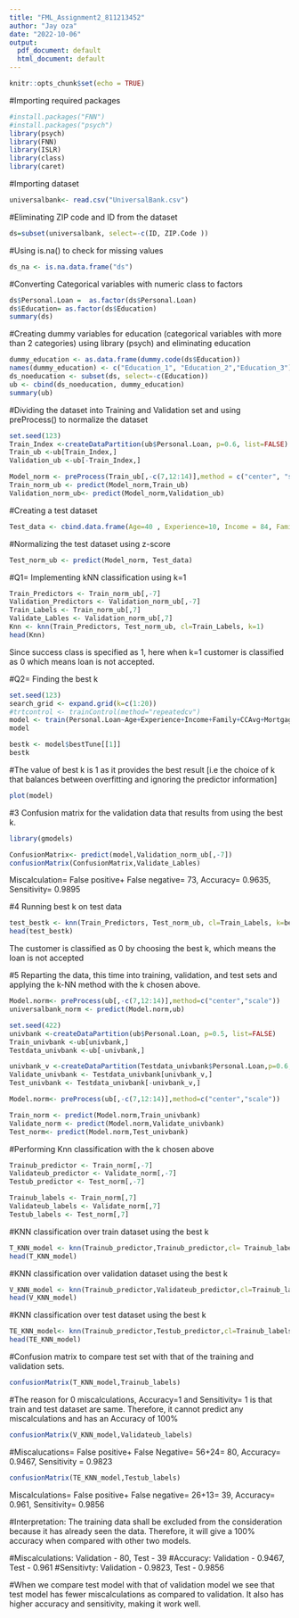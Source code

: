---
title: "FML_Assignment2_811213452"
author: "Jay oza"
date: "2022-10-06"
output:
  pdf_document: default
  html_document: default
---

```{r setup, include=FALSE}
knitr::opts_chunk$set(echo = TRUE)
```

#Importing required packages

```{r}
#install.packages("FNN")
#install.packages("psych")
library(psych)
library(FNN)
library(ISLR)
library(class)
library(caret)
```

#Importing dataset

```{r}
universalbank<- read.csv("UniversalBank.csv")
```

#Eliminating ZIP code and ID from the dataset

```{r}
ds=subset(universalbank, select=-c(ID, ZIP.Code ))
```

#Using is.na() to check for missing values

```{r}
ds_na <- is.na.data.frame("ds")
```

#Converting Categorical variables with numeric class to factors

```{r}
ds$Personal.Loan =  as.factor(ds$Personal.Loan)
ds$Education= as.factor(ds$Education)
summary(ds)
```




#Creating dummy variables for education (categorical variables with more than 2 categories) using library (psych) and eliminating education

```{r}
dummy_education <- as.data.frame(dummy.code(ds$Education))
names(dummy_education) <- c("Education_1", "Education_2","Education_3")
ds_noeducation <- subset(ds, select=-c(Education))
ub <- cbind(ds_noeducation, dummy_education)
summary(ub)
```


#Dividing the dataset into Training and Validation set and using preProcess() to normalize the dataset

```{r}
set.seed(123)
Train_Index <-createDataPartition(ub$Personal.Loan, p=0.6, list=FALSE)
Train_ub <-ub[Train_Index,]
Validation_ub <-ub[-Train_Index,]
```

```{r}
Model_norm <- preProcess(Train_ub[,-c(7,12:14)],method = c("center", "scale"))
Train_norm_ub <- predict(Model_norm,Train_ub)
Validation_norm_ub<- predict(Model_norm,Validation_ub)
```


#Creating a test dataset

```{r}
Test_data <- cbind.data.frame(Age=40 , Experience=10, Income = 84, Family=2, CCAvg = 2, Mortgage = 0, Securities.Account = 0, CD.Account = 0, Online = 1,  CreditCard = 1,  Education_1 = 0, Education_2 = 1, Education_3 = 0)
```

#Normalizing the test dataset using z-score

```{r}
Test_norm_ub <- predict(Model_norm, Test_data)
```

#Q1= Implementing kNN classification using k=1

```{r}
Train_Predictors <- Train_norm_ub[,-7]
Validation_Predictors <- Validation_norm_ub[,-7]
Train_Labels <- Train_norm_ub[,7]
Validate_Lables <- Validation_norm_ub[,7]
Knn <- knn(Train_Predictors, Test_norm_ub, cl=Train_Labels, k=1)
head(Knn)
```
Since success class is specified as 1, here when k=1 customer is classified as 0 which means loan is not accepted.



#Q2= Finding the best k

```{r}
set.seed(123)
search_grid <- expand.grid(k=c(1:20))
#trtcontrol <- trainControl(method="repeatedcv")
model <- train(Personal.Loan~Age+Experience+Income+Family+CCAvg+Mortgage+Securities.Account+CD.Account+Online+CreditCard+Education_1+Education_2+Education_3, data=Train_norm_ub, method="knn",tuneGrid = search_grid)
model
```

```{r}
bestk <- model$bestTune[[1]]
bestk
```

#The value of  best k is 1 as it provides the best result [i.e the choice of k that balances between overfitting and ignoring the predictor information]

```{r}
plot(model)
```



#3 Confusion matrix for the validation data that results from using the best k.


```{r}
library(gmodels)
```
```{r}
ConfusionMatrix<- predict(model,Validation_norm_ub[,-7])
confusionMatrix(ConfusionMatrix,Validate_Lables)
```
Miscalculation= False positive+ False negative= 73, Accuracy= 0.9635, Sensitivity= 0.9895



#4 Running best k on test data

```{r}
test_bestk <- knn(Train_Predictors, Test_norm_ub, cl=Train_Labels, k=bestk)
head(test_bestk)
```

The customer is classified as 0 by choosing the best k, which means the loan is not accepted



#5 Reparting the data, this time into training, validation, and test sets and applying the k-NN method with the k chosen above.

```{r}
Model.norm<- preProcess(ub[,-c(7,12:14)],method=c("center","scale"))
universalbank_norm <- predict(Model.norm,ub)
```

```{r}
set.seed(422)
univbank <-createDataPartition(ub$Personal.Loan, p=0.5, list=FALSE)
Train_univbank <-ub[univbank,]
Testdata_univbank <-ub[-univbank,]

univbank_v <-createDataPartition(Testdata_univbank$Personal.Loan,p=0.6,list = FALSE)
Validate_univbank <- Testdata_univbank[univbank_v,]
Test_univbank <- Testdata_univbank[-univbank_v,]
```
```{r}
Model.norm<- preProcess(ub[,-c(7,12:14)],method=c("center","scale"))

Train_norm <- predict(Model.norm,Train_univbank)
Validate_norm <- predict(Model.norm,Validate_univbank)
Test_norm<- predict(Model.norm,Test_univbank)
```


#Performing Knn classification with the k chosen above

```{r}
Trainub_predictor <- Train_norm[,-7]
Validateub_predictor <- Validate_norm[,-7]
Testub_predictor <- Test_norm[,-7]

Trainub_labels <- Train_norm[,7]
Validateub_labels <- Validate_norm[,7]
Testub_labels <- Test_norm[,7]
```


#KNN classification over train dataset using the best k

```{r}
T_KNN_model <- knn(Trainub_predictor,Trainub_predictor,cl= Trainub_labels,k=bestk)
head(T_KNN_model)
```


#KNN classification over validation dataset using the best k

```{r}
V_KNN_model <- knn(Trainub_predictor,Validateub_predictor,cl=Trainub_labels,k=bestk)
head(V_KNN_model)
```


#KNN classification over test dataset using the best k

```{r}
TE_KNN_model<- knn(Trainub_predictor,Testub_predictor,cl=Trainub_labels,k=bestk)
head(TE_KNN_model)
```
#Confusion matrix to compare test set with that of the training and validation sets.

```{r}
confusionMatrix(T_KNN_model,Trainub_labels)
```
#The reason for 0 miscalculations, Accuracy=1 and Sensitivity= 1 is that train and test dataset are same. Therefore, it cannot predict any miscalculations and has an Accuracy of 100%


```{r}
confusionMatrix(V_KNN_model,Validateub_labels)
```
#Miscalucations= False positive+ False Negative= 56+24= 80, Accuracy= 0.9467, Sensitivity = 0.9823


```{r}
confusionMatrix(TE_KNN_model,Testub_labels)
```
Miscalculations= False positive+ False negative= 26+13= 39, Accuracy= 0.961, Sensitivity= 0.9856


#Interpretation: The training data shall be excluded from the consideration because it has already seen the data. Therefore, it will give a 100% accuracy when compared with other two models.

#Miscalculations: Validation - 80, Test - 39
#Accuracy: Validation - 0.9467, Test - 0.961
#Sensitivty: Validation - 0.9823, Test - 0.9856

#When we compare test model with that of validation model we see that test model has fewer miscalculations as compared to validation. It also has higher accuracy and sensitivity, making it work well.
